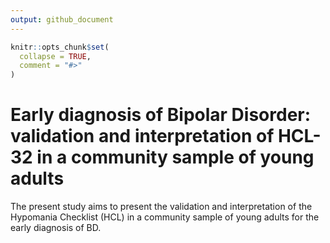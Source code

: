 ```yaml
---
output: github_document
---
```


```r
knitr::opts_chunk$set(
  collapse = TRUE,
  comment = "#>"
)
```

# Early diagnosis of Bipolar Disorder: validation and interpretation of HCL-32 in a community sample of young adults

The present study aims to present the validation and interpretation of the Hypomania Checklist (HCL) in a community sample of young adults for the early diagnosis of BD.
